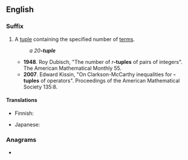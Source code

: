 {{also|tuple}}
==English==

===Suffix===
{{en-suffix}}

# {{lb|en|mathematics}} A [[tuple]] containing the specified number of [[term]]s.
#: ''a 20'''-tuple'''''
#* '''1948'''. Roy Dubisch, "The number of ''r'''''-tuples''' of pairs of integers". The American Mathematical Monthly 55.
#* '''2007'''. Edward Kissin, "On Clarkson-McCarthy inequalities for {{g|n}}'''-tuples''' of operators". Proceedings of the American Mathematical Society 135:8.

====Translations====
{{trans-top|tuple with the specified number terms}}
* Finnish: {{t|fi|-kertainen}}
{{trans-mid}}
* Japanese: {{t+|ja|組|tr=くみ, -kumi|sc=Jpan}}
{{trans-bottom}}

===Anagrams===
* {{anagrams|en|let up|let-up|letup|plute}}